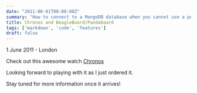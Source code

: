 ```yaml
---
date: "2011-06-01T00:00:00Z"
summary: "How to connect to a MongoDB database when you cannot use a persistent connection to the database"
title: Chronos and BeagleBoard/Pandaboard
tags: ['markdown', 'code', 'features']
draft: false
---
```


<p class="meta">1 June 2011 - London</p>

Check out this awesome watch [Chronos](http://processors.wiki.ti.com/index.php/EZ430-Chronos)

Looking forward to playing with it as I just ordered it.

Stay tuned for more information once it arrives!
